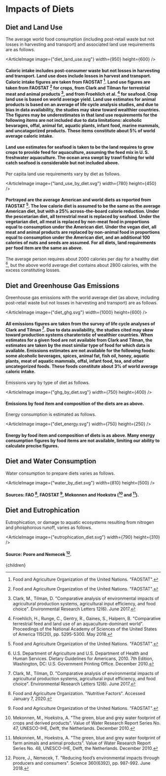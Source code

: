 


# Impacts of Diets

## Diet and Land Use
The average world food consumption (including post-retail waste but not losses in harvesting and transport) and associated land use requirements are as follows.

<ArticleImage image={"diet_land_use.svg"} width={950} height={600} />
#### Caloric intake includes post-consumer waste but not losses in harvesting and transport. Land use does include losses in harvest and transport. Caloric intake figures are taken from FAOSTAT [^3]. Land use figures are taken from FAOSTAT [^3] for crops, from Clark and Tilman for terrestrial meat and animal products [^1], and from Froehlich et al. [^4] for seafood. Crop land use is based on world average yield. Land use estimates for animal products is based on an average of life cycle analysis studies, and due to bias in data availability, the studies may skew toward wealthier countries. The figures may be underestimates in that land use requirements for the following items are not included due to data limitations: alcoholic bevarages, offal, animal fat, aquatic plants, infant food, marine mammals, and uncatagorized products. These items constitute about 5% of world average caloric intake.

#### Land use estimates for seafood is taken to be the land requires to grow crops to provide feed for aquaculture, assuming the feed mix in U. S. freshwater aquaculture. The ocean area swept by trawl fishing for wild catch seafood is considerable but not included above.

Per capita land use requirements vary by diet as follows.

<ArticleImage image={"land_use_by_diet.svg"} width={780} height={450} />
#### Portrayed are the average American and world diets as reported from FAOSTAT [^3]. The low calorie diet is assumed to be the same as the average American diet, but with a 25% across-the-board calorie reduction. Under the pescetarian diet, all terrestrial meat is replaced by seafood. Under the vegetarian diet, all meat is replaced by non-meat food in proportions equal to consumption under the American diet. Under the vegan diet, all meat and animal products are replaced by non-animal food in proportions equal to consumption under the American diet, and an additional 100 calories of nuts and seeds are assumed. For all diets, land requirements per food item are the same as above.

The average person requires about 2000 calories per day for a healthy diet [^8], but the above world average diet contains about 2800 calories, with the excess constituting losses.

## Diet and Greenhouse Gas Emissions
Greenhouse gas emissions with the world average diet (as above, including post-retail waste but not losses in harvesting and transport) are as follows.

<ArticleImage image={"diet_ghg.svg"} width={1000} height={600} />
#### All emissions figures are taken from the survey of life cycle analyses of Clark and Tilman [^1]. Due to data availability, the studies cited may skew toward production systems charateristic of wealthier countries. When estimates for a given food are not available from Clark and Tilman, the estimates are taken by the most similar type of food for which data is available. Emissions estimates are not available for the following foods: some alcoholic beverages, spices, animal fat, fish oil, honey, aquatic plants, meat of aquatic mammals, offal, infant food, tea, and other uncategorized foods. These foods constitute about 3% of world average caloric intake.

Emissions vary by type of diet as follows.

<ArticleImage image={"ghg_by_diet.svg"} width={750} height={400} />
#### Emissions by food item and composition of the diets are as above.

Energy consumption is estimated as follows.

<ArticleImage image={"diet_energy.svg"} width={750} height={250} />
#### Energy by food item and composition of diets is as above. Many energy consumption figures by food items are not available, limiting our ability to calculate precise figures.

## Diet and Water Consumption
Water consumption to prepare diets varies as follows.

<ArticleImage image={"water_by_diet.svg"} width={810} height={500} />
#### Sources: FAO [^2], FAOSTAT [^3], Mekonnen and Hoekstra ([^5] and [^6]).

## Diet and Eutrophication
Eutrophication, or damage to aquatic ecosystems resulting from nitrogen and phosphorous runoff, varies as follows.

<ArticleImage image={"eutrophication_diet.svg"} width={790} height={310} />
#### Source: Poore and Nemecek [^7].

<MeatTaxSolution />
<InformationAdvocacyCampaignSolution />

[^1]: Clark, M., Tilman, D. "Comparative analysis of environmental impacts of agricultural production systems, agricultural input efficiency, and food choice". Environmental Research Letters 12(6). June 2017.

[^2]: Food and Agriculture Organization. "Nutritive Factors". Accessed January 7, 2020.

[^3]: Food and Agriculture Organization of the United Nations. "FAOSTAT".

[^4]: Froehlich, H., Runge, C., Gentry, R., Gaines, S., Halpern, B. "Comparative terrestrial feed and land use of an aquaculture-dominant world". Proceedings of the National Academy of Sciences of the United States of America 115(20), pp. 5295-5300. May 2018.

[^5]: Mekonnen, M., Hoekstra, A. "The green, blue and grey water footprint of crops and derived products". Value of Water Research Report Series No. 47, UNESCO-IHE, Delft, the Netherlands. December 2010.

[^6]: Mekonnen, M., Hoekstra, A. "The green, blue and grey water footprint of farm animals and animal products". Value of Water Research Report Series No. 48, UNESCO-IHE, Delft, the Netherlands. December 2010.

[^7]: Poore, J., Nemecek, T. "Reducing food’s environmental impacts through producers and consumers". Science 360(6392), pp. 987-992. June 2018.

[^8]: U.S. Department of Agriculture and U.S. Department of Health and Human Services. Dietary Guidelines for Americans, 2010. 7th Edition, Washington, DC: U.S. Government Printing Office. December 2010.

  <Article 
    focusAreaUrl={focusAreaUrl} 
    hierarchy={hierarchy} 
    site={site}
  >
    {children}
  </Article>